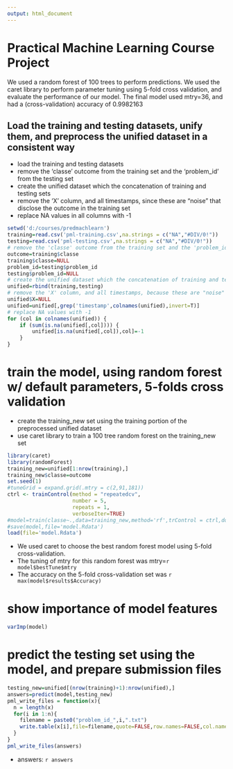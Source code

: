 ```yaml
---
output: html_document
---
```

# Practical Machine Learning Course Project
We used a random forest of 100 trees to perform predictions.
We used the caret library to perform parameter tuning using 5-fold cross validation, and evaluate the performance of our model.
The final model used mtry=36, and had a (cross-validation) accuracy of 0.9982163

## Load the training and testing datasets, unify them, and preprocess the unified dataset in a consistent way
* load the training and testing datasets
* remove the 'classe' outcome from the training set and the 'problem_id' from the testing set
* create the unified dataset which the concatenation of training and testing sets
* remove the 'X' column, and all timestamps, since these are "noise" that disclose the outcome in the training set 
* replace NA values in all columns with -1
```r
setwd('d:/courses/predmachlearn')
training=read.csv('pml-training.csv',na.strings = c("NA","#DIV/0!"))
testing=read.csv('pml-testing.csv',na.strings = c("NA","#DIV/0!"))
# remove the 'classe' outcome from the training set and the 'problem_id' from the testing set
outcome=training$classe
training$classe=NULL
problem_id=testing$problem_id
testing$problem_id=NULL
# create the unified dataset which the concatenation of training and testing sets
unified=rbind(training,testing)
# remove the 'X' column, and all timestamps, because these are "noise" that disclose the outcome in the training set because of ordinal sampling
unified$X=NULL
unified=unified[,grep('timestamp',colnames(unified),invert=T)]
# replace NA values with -1
for (col in colnames(unified)) {
    if (sum(is.na(unified[,col]))) {
        unified[is.na(unified[,col]),col]=-1
    }
}
```

# train the model, using random forest w/ default parameters, 5-folds cross validation
* create the training_new set using the training portion of the preprocessed unified dataset
* use caret library to train a 100 tree random forest on the training_new set
```r
library(caret)
library(randomForest)
training_new=unified[1:nrow(training),]
training_new$classe=outcome
set.seed(1)
#tuneGrid = expand.grid(.mtry = c(2,91,181))
ctrl <- trainControl(method = "repeatedcv", 
                     number = 5,
                     repeats = 1,
                     verboseIter=TRUE)
#model=train(classe~.,data=training_new,method='rf',trControl = ctrl,do.trace=TRUE,ntree=100, tuneLength = 10)
#save(model,file='model.Rdata')
load(file='model.Rdata')
```
* We used caret to choose the best random forest model using 5-fold cross-validation.
* The tuning of mtry for this  random forest was mtry=`r model$bestTune$mtry`
* The accuracy on the 5-fold cross-validation set was `r max(model$results$Accuracy)`

# show importance of model features
```r
varImp(model)
```

# predict the testing set using the model, and prepare submission files
```r
testing_new=unified[(nrow(training)+1):nrow(unified),]
answers=predict(model,testing_new)
pml_write_files = function(x){
  n = length(x)
  for(i in 1:n){
    filename = paste0("problem_id_",i,".txt")
    write.table(x[i],file=filename,quote=FALSE,row.names=FALSE,col.names=FALSE)
  }
}
pml_write_files(answers)
```
* answers: `r answers`